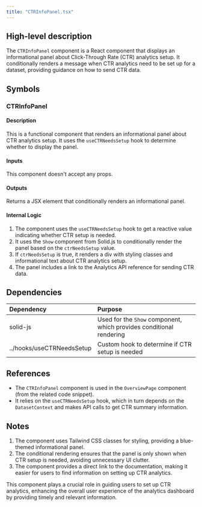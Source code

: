 ```yaml
---
title: "CTRInfoPanel.tsx"
---
```


## High-level description
The `CTRInfoPanel` component is a React component that displays an informational panel about Click-Through Rate (CTR) analytics setup. It conditionally renders a message when CTR analytics need to be set up for a dataset, providing guidance on how to send CTR data.

## Symbols

### CTRInfoPanel
#### Description
This is a functional component that renders an informational panel about CTR analytics setup. It uses the `useCTRNeedsSetup` hook to determine whether to display the panel.

#### Inputs
This component doesn't accept any props.

#### Outputs
Returns a JSX element that conditionally renders an informational panel.

#### Internal Logic
1. The component uses the `useCTRNeedsSetup` hook to get a reactive value indicating whether CTR setup is needed.
2. It uses the `Show` component from Solid.js to conditionally render the panel based on the `ctrNeedsSetup` value.
3. If `ctrNeedsSetup` is true, it renders a div with styling classes and informational text about CTR analytics setup.
4. The panel includes a link to the Analytics API reference for sending CTR data.

## Dependencies
| Dependency | Purpose |
|:-----------|:--------|
| solid-js | Used for the `Show` component, which provides conditional rendering |
| ../hooks/useCTRNeedsSetup | Custom hook to determine if CTR setup is needed |

## References
- The `CTRInfoPanel` component is used in the `OverviewPage` component (from the related code snippet).
- It relies on the `useCTRNeedsSetup` hook, which in turn depends on the `DatasetContext` and makes API calls to get CTR summary information.

## Notes
1. The component uses Tailwind CSS classes for styling, providing a blue-themed informational panel.
2. The conditional rendering ensures that the panel is only shown when CTR setup is needed, avoiding unnecessary UI clutter.
3. The component provides a direct link to the documentation, making it easier for users to find information on setting up CTR analytics.

This component plays a crucial role in guiding users to set up CTR analytics, enhancing the overall user experience of the analytics dashboard by providing timely and relevant information.